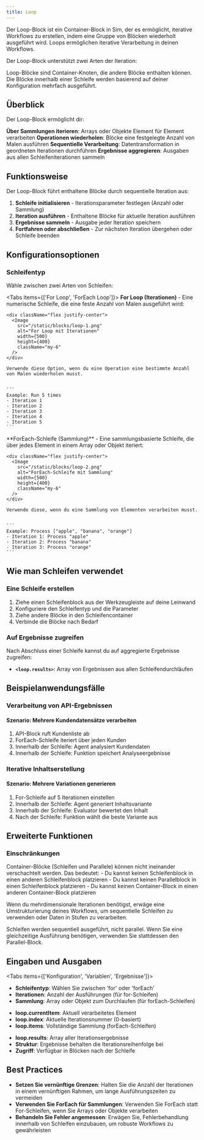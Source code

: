 ```yaml
---
title: Loop
---
```



Der Loop-Block ist ein Container-Block in Sim, der es ermöglicht, iterative Workflows zu erstellen, indem eine Gruppe von Blöcken wiederholt ausgeführt wird. Loops ermöglichen iterative Verarbeitung in deinen Workflows.

Der Loop-Block unterstützt zwei Arten der Iteration:

<Callout type="info">
  Loop-Blöcke sind Container-Knoten, die andere Blöcke enthalten können. Die Blöcke innerhalb einer Schleife werden basierend auf deiner Konfiguration mehrfach ausgeführt.
</Callout>

## Überblick

Der Loop-Block ermöglicht dir:

<Steps>
  <Step>
    <strong>Über Sammlungen iterieren</strong>: Arrays oder Objekte Element für Element verarbeiten
  </Step>
  <Step>
    <strong>Operationen wiederholen</strong>: Blöcke eine festgelegte Anzahl von Malen ausführen
  </Step>
  <Step>
    <strong>Sequentielle Verarbeitung</strong>: Datentransformation in geordneten Iterationen durchführen
  </Step>
  <Step>
    <strong>Ergebnisse aggregieren</strong>: Ausgaben aus allen Schleifeniterationen sammeln
  </Step>
</Steps>

## Funktionsweise

Der Loop-Block führt enthaltene Blöcke durch sequentielle Iteration aus:

1. **Schleife initialisieren** - Iterationsparameter festlegen (Anzahl oder Sammlung)
2. **Iteration ausführen** - Enthaltene Blöcke für aktuelle Iteration ausführen
3. **Ergebnisse sammeln** - Ausgabe jeder Iteration speichern
4. **Fortfahren oder abschließen** - Zur nächsten Iteration übergehen oder Schleife beenden

## Konfigurationsoptionen

### Schleifentyp

Wähle zwischen zwei Arten von Schleifen:

<Tabs items={['For Loop', 'ForEach Loop']}>
  <Tab>
    **For Loop (Iterationen)** - Eine numerische Schleife, die eine feste Anzahl von Malen ausgeführt wird:
    
    <div className="flex justify-center">
      <Image
        src="/static/blocks/loop-1.png"
        alt="For Loop mit Iterationen"
        width={500}
        height={400}
        className="my-6"
      />
    </div>
    
    Verwende diese Option, wenn du eine Operation eine bestimmte Anzahl von Malen wiederholen musst.
    

    ```
    Example: Run 5 times
    - Iteration 1
    - Iteration 2
    - Iteration 3
    - Iteration 4
    - Iteration 5
    ```

  </Tab>
  <Tab>
    **ForEach-Schleife (Sammlung)** - Eine sammlungsbasierte Schleife, die über jedes Element in einem Array oder Objekt iteriert:
    
    <div className="flex justify-center">
      <Image
        src="/static/blocks/loop-2.png"
        alt="ForEach-Schleife mit Sammlung"
        width={500}
        height={400}
        className="my-6"
      />
    </div>
    
    Verwende diese, wenn du eine Sammlung von Elementen verarbeiten musst.
    

    ```
    Example: Process ["apple", "banana", "orange"]
    - Iteration 1: Process "apple"
    - Iteration 2: Process "banana"
    - Iteration 3: Process "orange"
    ```

  </Tab>
</Tabs>

## Wie man Schleifen verwendet

### Eine Schleife erstellen

1. Ziehe einen Schleifenblock aus der Werkzeugleiste auf deine Leinwand
2. Konfiguriere den Schleifentyp und die Parameter
3. Ziehe andere Blöcke in den Schleifencontainer
4. Verbinde die Blöcke nach Bedarf

### Auf Ergebnisse zugreifen

Nach Abschluss einer Schleife kannst du auf aggregierte Ergebnisse zugreifen:

- **`<loop.results>`**: Array von Ergebnissen aus allen Schleifendurchläufen

## Beispielanwendungsfälle

### Verarbeitung von API-Ergebnissen

<div className="mb-4 rounded-md border p-4">
  <h4 className="font-medium">Szenario: Mehrere Kundendatensätze verarbeiten</h4>
  <ol className="list-decimal pl-5 text-sm">
    <li>API-Block ruft Kundenliste ab</li>
    <li>ForEach-Schleife iteriert über jeden Kunden</li>
    <li>Innerhalb der Schleife: Agent analysiert Kundendaten</li>
    <li>Innerhalb der Schleife: Funktion speichert Analyseergebnisse</li>
  </ol>
</div>

### Iterative Inhaltserstellung

<div className="mb-4 rounded-md border p-4">
  <h4 className="font-medium">Szenario: Mehrere Variationen generieren</h4>
  <ol className="list-decimal pl-5 text-sm">
    <li>For-Schleife auf 5 Iterationen einstellen</li>
    <li>Innerhalb der Schleife: Agent generiert Inhaltsvariante</li>
    <li>Innerhalb der Schleife: Evaluator bewertet den Inhalt</li>
    <li>Nach der Schleife: Funktion wählt die beste Variante aus</li>
  </ol>
</div>

## Erweiterte Funktionen

### Einschränkungen

<Callout type="warning">
  Container-Blöcke (Schleifen und Parallele) können nicht ineinander verschachtelt werden. Das bedeutet:
  - Du kannst keinen Schleifenblock in einen anderen Schleifenblock platzieren
  - Du kannst keinen Parallelblock in einen Schleifenblock platzieren
  - Du kannst keinen Container-Block in einen anderen Container-Block platzieren
  
  Wenn du mehrdimensionale Iterationen benötigst, erwäge eine Umstrukturierung deines Workflows, um sequentielle Schleifen zu verwenden oder Daten in Stufen zu verarbeiten.
</Callout>

<Callout type="info">
  Schleifen werden sequentiell ausgeführt, nicht parallel. Wenn Sie eine gleichzeitige Ausführung benötigen, verwenden Sie stattdessen den Parallel-Block.
</Callout>

## Eingaben und Ausgaben

<Tabs items={['Konfiguration', 'Variablen', 'Ergebnisse']}>
  <Tab>
    <ul className="list-disc space-y-2 pl-6">
      <li>
        <strong>Schleifentyp</strong>: Wählen Sie zwischen 'for' oder 'forEach'
      </li>
      <li>
        <strong>Iterationen</strong>: Anzahl der Ausführungen (für for-Schleifen)
      </li>
      <li>
        <strong>Sammlung</strong>: Array oder Objekt zum Durchlaufen (für forEach-Schleifen)
      </li>
    </ul>
  </Tab>
  <Tab>
    <ul className="list-disc space-y-2 pl-6">
      <li>
        <strong>loop.currentItem</strong>: Aktuell verarbeitetes Element
      </li>
      <li>
        <strong>loop.index</strong>: Aktuelle Iterationsnummer (0-basiert)
      </li>
      <li>
        <strong>loop.items</strong>: Vollständige Sammlung (forEach-Schleifen)
      </li>
    </ul>
  </Tab>
  <Tab>
    <ul className="list-disc space-y-2 pl-6">
      <li>
        <strong>loop.results</strong>: Array aller Iterationsergebnisse
      </li>
      <li>
        <strong>Struktur</strong>: Ergebnisse behalten die Iterationsreihenfolge bei
      </li>
      <li>
        <strong>Zugriff</strong>: Verfügbar in Blöcken nach der Schleife
      </li>
    </ul>
  </Tab>
</Tabs>

## Best Practices

- **Setzen Sie vernünftige Grenzen**: Halten Sie die Anzahl der Iterationen in einem vernünftigen Rahmen, um lange Ausführungszeiten zu vermeiden
- **Verwenden Sie ForEach für Sammlungen**: Verwenden Sie ForEach statt For-Schleifen, wenn Sie Arrays oder Objekte verarbeiten
- **Behandeln Sie Fehler angemessen**: Erwägen Sie, Fehlerbehandlung innerhalb von Schleifen einzubauen, um robuste Workflows zu gewährleisten
